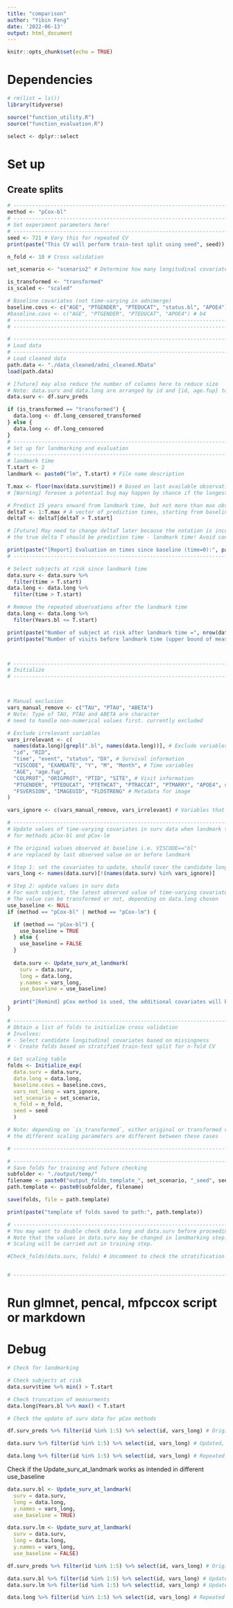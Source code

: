 ```yaml
---
title: "comparison"
author: "Yibin Feng"
date: '2022-06-13'
output: html_document
---
```


```r
knitr::opts_chunk$set(echo = TRUE)
```

# Dependencies
```r
# rm(list = ls())
library(tidyverse)

source("function_utility.R")
source("function_evaluation.R")

select <- dplyr::select
```


# Set up

## Create splits

```r
# -----------------------------------------------------------------------------------
method <- "pCox-bl"
# -----------------------------------------------------------------------------------
# Set experiment parameters here!
# -----------------------------------------------------------------------------------
seed <- 721 # Vary this for repeated CV
print(paste("This CV will perform train-test split using seed", seed))

n_fold <- 10 # Cross validation

set_scenario <- "scenario2" # Determine how many longitudinal covariates to use

is_transformed <- "transformed"
is_scaled <- "scaled"

# Baseline covariates (not time-varying in adnimerge)
baseline.covs <- c("AGE", "PTGENDER", "PTEDUCAT", "status.bl", "APOE4") # b5 
#baseline.covs <- c("AGE", "PTGENDER", "PTEDUCAT", "APOE4") # b4
# -----------------------------------------------------------------------------------
# -----------------------------------------------------------------------------------

# -----------------------------------------------------------------------------------
# Load data
# -----------------------------------------------------------------------------------
# Load cleaned data
path.data <- "./data_cleaned/adni_cleaned.RData"
load(path.data)

# [future] may also reduce the number of columns here to reduce size
# Note: data.surv and data.long are arranged by id and {id, age.fup} to ensure properly use pencal
data.surv <- df.surv_preds

if (is_transformed == "transformed") {
  data.long <- df.long_censored_transformed
} else {
  data.long <- df.long_censored
}
# -----------------------------------------------------------------------------------
# Set up for landmarking and evaluation
# -----------------------------------------------------------------------------------
# landmark time
T.start <- 2
landmark <- paste0("lm", T.start) # File name description

T.max <- floor(max(data.surv$time)) # Based on last available observation in train set
# [Warning] foresee a potential bug may happen by chance if the longest observation is in test set, but not train

# Predict 15 years onward from landmark time, but not more than max observed time
deltaT <- 1:T.max # A vector of prediction times, starting from baseline onward
deltaT <- deltaT[deltaT > T.start]

# [Future] May need to change deltaT later because the notation is inconsistent with the symbol in paper
# the true delta T should be prediction time - landmark time! Avoid confusion!

print(paste("[Report] Evaluation on times since baseline (time=0):", paste(deltaT, collapse = " ")))
# -----------------------------------------------------------------------------------

# Select subjects at risk since landmark time
data.surv <- data.surv %>%
  filter(time > T.start)
data.long <- data.long %>%
  filter(time > T.start)

# Remove the repeated observations after the landmark time
data.long <- data.long %>%
  filter(Years.bl <= T.start)

print(paste("Number of subject at risk after landmark time =", nrow(data.surv)))
print(paste("Number of visits before landmark time (upper bound of measurements) =", nrow(data.long)))



# -----------------------------------------------------------------------------------
# Initialize
# -----------------------------------------------------------------------------------



# Manual exclusion
vars_manual_remove <- c("TAU", "PTAU", "ABETA")
# Note: Type of TAU, PTAU and ABETA are character
# need to handle non-numerical values first. currently excluded

# Exclude irrelevant variables
vars_irrelevant <- c(
  names(data.long)[grepl(".bl", names(data.long))], # Exclude variables with `.bl` suffix including Years.bl and Months.bl
  "id", "RID",
  "time", "event", "status", "DX", # Survival information
  "VISCODE", "EXAMDATE", "Y", "M", "Month", # Time variables
  "AGE", "age.fup", 
  "COLPROT", "ORIGPROT", "PTID", "SITE", # Visit information
  "PTGENDER", "PTEDUCAT", "PTETHCAT", "PTRACCAT", "PTMARRY", "APOE4", # Baseline variables
  "FSVERSION", "IMAGEUID", "FLDSTRENG" # Metadata for image
)

vars_ignore <- c(vars_manual_remove, vars_irrelevant) # Variables that will not be considered as long covariates

# -----------------------------------------------------------------------------------
# Update values of time-varying covariates in surv data when landmark time > 0
# for methods pCox-bl and pCox-lm

# The original values observed at baseline i.e. VISCODE=="bl"
# are replaced by last observed value on or before landmark

# Step 1: set the covariates to update, should cover the candidate long covariates
vars_long <- names(data.surv)[!(names(data.surv) %in% vars_ignore)]

# Step 2: update values in surv data
# For each subject, the latest observed value of time-varying covariate is used
# The value can be transformed or not, depending on data.long chosen
use_baseline <- NULL
if (method == "pCox-bl" | method == "pCox-lm") {

  if (method == "pCox-bl") {
    use_baseline = TRUE
  } else {
    use_baseline = FALSE
  }
  
  data.surv <- Update_surv_at_landmark(
    surv = data.surv,
    long = data.long,
    y.names = vars_long,
    use_baseline = use_baseline)
  
  print("[Remind] pCox method is used, the additional covariates will be updated")
}

# -----------------------------------------------------------------------------------
# Obtain a list of folds to initialize cross validation
# Involves:
# - Select candidate longitudinal covariates based on missingness
# - Create folds based on stratified train-test split for n-fold CV

# Get scaling table
folds <- Initialize_exp(
  data.surv = data.surv,
  data.long = data.long,
  baseline.covs = baseline.covs,
  vars_not_long = vars_ignore,
  set_scenario = set_scenario,
  n_fold = n_fold,
  seed = seed
  )

# Note: depending on `is_transformed`, either original or transformed version of data.long will be used
# the different scaling parameters are different between these cases

# -----------------------------------------------------------------------------------

# -----------------------------------------------------------------------------------
# Save folds for training and future checking
subfolder <- "./output/temp/"
filename <- paste0("output_folds_template_", set_scenario, "_seed", seed, "_", landmark, "_", is_transformed, ".RData")
path.template <- paste0(subfolder, filename)

save(folds, file = path.template)

print(paste("template of folds saved to path:", path.template))

# -----------------------------------------------------------------------------------
# You may want to double check data.long and data.surv before proceeding to training.
# Note that the values in data.surv may be changed in landmarking step.
# Scaling will be carried out in training step.

#Check_folds(data.surv, folds) # Uncomment to check the stratification / class balance after split


# -----------------------------------------------------------------------------------
```


# Run glmnet, pencal, mfpccox script or markdown

# Debug
```r
# Check for landmarking

# Check subjects at risk
data.surv$time %>% min() > T.start

# Check truncation of measurments
data.long$Years.bl %>% max() < T.start

# Check the update of surv data for pCox methods

df.surv_preds %>% filter(id %in% 1:5) %>% select(id, vars_long) # Original

data.surv %>% filter(id %in% 1:5) %>% select(id, vars_long) # Updated, used in model

data.long %>% filter(id %in% 1:5) %>% select(id, vars_long) # Repeated measurements, used in model


```

Check if the Update_surv_at_landmark works as intended in different use_baseline
```r
data.surv.bl <- Update_surv_at_landmark(
  surv = data.surv,
  long = data.long,
  y.names = vars_long,
  use_baseline = TRUE)

data.surv.lm <- Update_surv_at_landmark(
  surv = data.surv,
  long = data.long,
  y.names = vars_long,
  use_baseline = FALSE)
```

```r
df.surv_preds %>% filter(id %in% 1:5) %>% select(id, vars_long) # Original

data.surv.bl %>% filter(id %in% 1:5) %>% select(id, vars_long) # Updated, used in model
data.surv.lm %>% filter(id %in% 1:5) %>% select(id, vars_long) # Updated, used in model

data.long %>% filter(id %in% 1:5) %>% select(id, vars_long) # Repeated measurements, used in model
```

